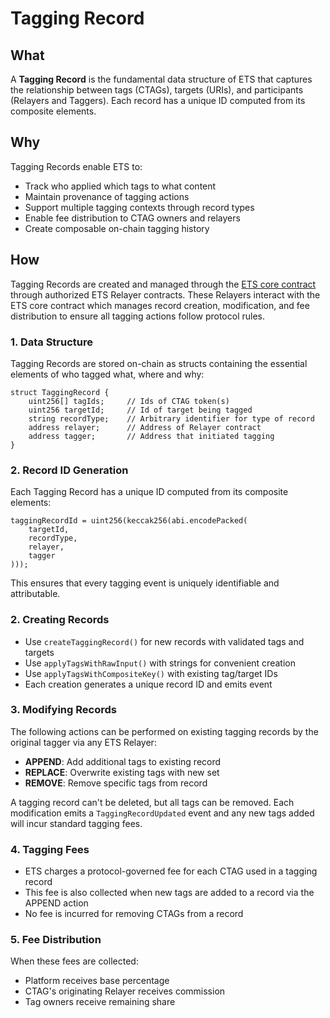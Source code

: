 

# Tagging Record <Icon src="/icons/tagging-record.svg" size={36} alt="Tagging Record Icon" />

## What
A **Tagging Record** is the fundamental data structure of ETS that captures the relationship between tags (CTAGs), targets (URIs), and participants (Relayers and Taggers). Each record has a unique ID computed from its composite elements.


## Why
Tagging Records enable ETS to:
- Track who applied which tags to what content
- Maintain provenance of tagging actions
- Support multiple tagging contexts through record types
- Enable fee distribution to CTAG owners and relayers
- Create composable on-chain tagging history

## How

Tagging Records are created and managed through the [ETS core contract](https://github.com/ethereum-tag-service/ets/blob/main/packages/contracts/contracts/ETS.sol) through authorized ETS Relayer contracts. These Relayers interact with the ETS core contract which manages record creation, modification, and fee distribution to ensure all tagging actions follow protocol rules.

<ModalImage
  src="/concepts/create-tagging-record.png"
  alt="Tagging Record Creation"
/>

### 1. Data Structure
Tagging Records are stored on-chain as structs containing the essential elements of who tagged what, where and why:

```solidity
struct TaggingRecord {
    uint256[] tagIds;     // Ids of CTAG token(s)
    uint256 targetId;     // Id of target being tagged
    string recordType;    // Arbitrary identifier for type of record
    address relayer;      // Address of Relayer contract
    address tagger;       // Address that initiated tagging
}
```


### 2. Record ID Generation
Each Tagging Record has a unique ID computed from its composite elements:

```solidity
taggingRecordId = uint256(keccak256(abi.encodePacked(
    targetId,
    recordType,
    relayer,
    tagger
)));
```

This ensures that every tagging event is uniquely identifiable and attributable.

### 2. Creating Records
- Use `createTaggingRecord()` for new records with validated tags and targets
- Use `applyTagsWithRawInput()` with strings for convenient creation
- Use `applyTagsWithCompositeKey()` with existing tag/target IDs
- Each creation generates a unique record ID and emits event

### 3. Modifying Records
The following actions can be performed on existing tagging records by the original tagger via any ETS Relayer:
- **APPEND**: Add additional tags to existing record
- **REPLACE**: Overwrite existing tags with new set
- **REMOVE**: Remove specific tags from record

<Callout type="info">A tagging record can't be deleted, but all tags can be removed. Each modification emits a `TaggingRecordUpdated` event and any new tags added will incur standard tagging fees.</Callout>

### 4. Tagging Fees
- ETS charges a protocol-governed fee for each CTAG used in a tagging record
- This fee is also collected when new tags are added to a record via the APPEND action
- No fee is incurred for removing CTAGs from a record

### 5. Fee Distribution
When these fees are collected:
- Platform receives base percentage
- CTAG's originating Relayer receives commission
- Tag owners receive remaining share
